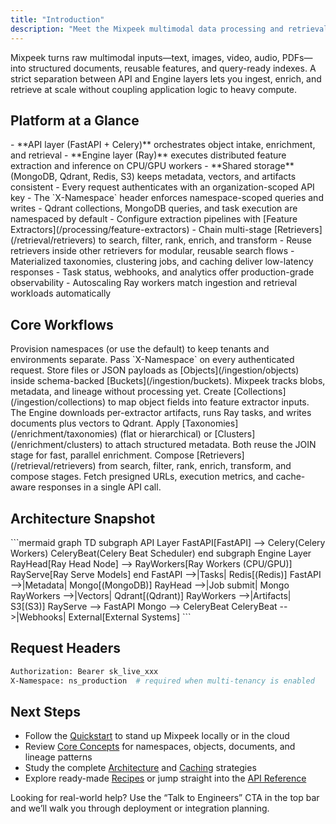 ```yaml
---
title: "Introduction"
description: "Meet the Mixpeek multimodal data processing and retrieval platform"
---
```


<Note>
  Mixpeek turns raw multimodal inputs—text, images, video, audio, PDFs—into structured documents, reusable features, and query-ready indexes. A strict separation between API and Engine layers lets you ingest, enrich, and retrieve at scale without coupling application logic to heavy compute.
</Note>

## Platform at a Glance

<CardGroup cols={2}>
  <Card title="Layered Architecture" icon="server">
  - **API layer (FastAPI + Celery)** orchestrates object intake, enrichment, and retrieval
  - **Engine layer (Ray)** executes distributed feature extraction and inference on CPU/GPU workers
  - **Shared storage** (MongoDB, Qdrant, Redis, S3) keeps metadata, vectors, and artifacts consistent
  </Card>
  <Card title="Hard Isolation" icon="shield-check">
  - Every request authenticates with an organization-scoped API key
  - The `X-Namespace` header enforces namespace-scoped queries and writes
  - Qdrant collections, MongoDB queries, and task execution are namespaced by default
  </Card>
  <Card title="Composable Pipelines" icon="layer-group">
  - Configure extraction pipelines with [Feature Extractors](/processing/feature-extractors)
  - Chain multi-stage [Retrievers](/retrieval/retrievers) to search, filter, rank, enrich, and transform
  - Reuse retrievers inside other retrievers for modular, reusable search flows
  </Card>
  <Card title="Operational Guardrails" icon="bolt">
  - Materialized taxonomies, clustering jobs, and caching deliver low-latency responses
  - Task status, webhooks, and analytics offer production-grade observability
  - Autoscaling Ray workers match ingestion and retrieval workloads automatically
  </Card>
</CardGroup>

## Core Workflows

<Steps>
  <Step title="Isolate tenants with namespaces">
    Provision namespaces (or use the default) to keep tenants and environments separate. Pass `X-Namespace` on every authenticated request.
  </Step>
  <Step title="Register raw objects">
    Store files or JSON payloads as [Objects](/ingestion/objects) inside schema-backed [Buckets](/ingestion/buckets). Mixpeek tracks blobs, metadata, and lineage without processing yet.
  </Step>
  <Step title="Define collections and extract features">
    Create [Collections](/ingestion/collections) to map object fields into feature extractor inputs. The Engine downloads per-extractor artifacts, runs Ray tasks, and writes documents plus vectors to Qdrant.
  </Step>
  <Step title="Enrich with taxonomies and clustering">
    Apply [Taxonomies](/enrichment/taxonomies) (flat or hierarchical) or [Clusters](/enrichment/clusters) to attach structured metadata. Both reuse the JOIN stage for fast, parallel enrichment.
  </Step>
  <Step title="Retrieve with multi-stage pipelines">
    Compose [Retrievers](/retrieval/retrievers) from search, filter, rank, enrich, transform, and compose stages. Fetch presigned URLs, execution metrics, and cache-aware responses in a single API call.
  </Step>
</Steps>

## Architecture Snapshot

<Frame>
```mermaid
graph TD
  subgraph API Layer
    FastAPI[FastAPI] --> Celery(Celery Workers)
    CeleryBeat(Celery Beat Scheduler)
  end
  subgraph Engine Layer
    RayHead[Ray Head Node] --> RayWorkers[Ray Workers (CPU/GPU)]
    RayServe[Ray Serve Models]
  end
  FastAPI -->|Tasks| Redis[(Redis)]
  FastAPI -->|Metadata| Mongo[(MongoDB)]
  RayHead -->|Job submit| Mongo
  RayWorkers -->|Vectors| Qdrant[(Qdrant)]
  RayWorkers -->|Artifacts| S3[(S3)]
  RayServe --> FastAPI
  Mongo --> CeleryBeat
  CeleryBeat -->|Webhooks| External[External Systems]
```
</Frame>

## Request Headers

```bash
Authorization: Bearer sk_live_xxx
X-Namespace: ns_production  # required when multi-tenancy is enabled
```

## Next Steps

- Follow the [Quickstart](/overview/quickstart) to stand up Mixpeek locally or in the cloud
- Review [Core Concepts](/overview/concepts) for namespaces, objects, documents, and lineage patterns
- Study the complete [Architecture](/overview/architecture) and [Caching](/overview/caching) strategies
- Explore ready-made [Recipes](https://mixpeek.com/recipes) or jump straight into the [API Reference](/api-reference/introduction)

Looking for real-world help? Use the “Talk to Engineers” CTA in the top bar and we’ll walk you through deployment or integration planning.
